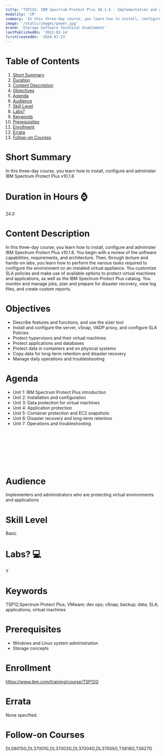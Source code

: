 ```yaml
---
title: 'TSP12G: IBM Spectrum Protect Plus 10.1.6 - Implementation and Administration'
modality: 'CR'
summary: 'In this three-day course, you learn how to install, configure and administer IBM Spectrum Protect Plus v10.1.6'
image: '/static/images/power.jpg'
brand: 'Storage Software Technical Enablement'
lastPublishedOn: '2022-02-14'
firstCreatedOn: '2020-07-23'
---
```

# Table of Contents
1.  [Short Summary](#short-summary)
2.  [Duration](#duration-in-hours-)
3.  [Content Description](#content-description)
4.  [Objectives](#objectives)
5.  [Agenda](#agenda)
6.  [Audience](#audience)
7.  [Skill Level](#skill-level)
8.  [Labs?](#labs-)
9.  [Keywords](#keywords)
10. [Prerequisites](#prerequisites)
11. [Enrollment](#enrollment)
12. [Errata](#errata)
13. [Follow-on Courses](#follow-on-courses)

# Short Summary
In this three-day course, you learn how to install, configure and administer IBM Spectrum Protect Plus v10.1.6

# Duration in Hours ⌚
24.0

# Content Description
In this three-day course, you learn how to install, configure and administer IBM Spectrum Protect Plus v10.1.6. You begin with a review of the software capabilities, requirements, and architecture. Then, through lecture and hands-on labs, you learn how to perform the various tasks required to configure the environment on an installed virtual appliance. You customize SLA policies and make use of available options to protect virtual machines and applications, as well as the IBM Spectrum Protect Plus catalog. You monitor and manage jobs, plan and prepare for disaster recovery, view log files, and create custom reports.



# Objectives
* Describe features and functions, and use the sizer tool
* Install and configure the server, vSnap, VADP proxy, and configure SLA Policies
* Protect hypervisors and their virtual machines
* Protect applications and databases
* Protect data in containers and on physical systems
* Copy data for long-term retention and disaster recovery
* Manage daily operations and troubleshooting


# Agenda
* Unit 1: IBM Spectrum Protect Plus introduction
* Unit 2: Installation and configuration
* Unit 3: Data protection for virtual machines
* Unit 4: Application protection
* Unit 5: Container protection and EC2 snapshots
* Unit 6: Disaster recovery and long-term retention
* Unit 7: Operations and troubleshooting

 

 

 

 



# Audience
Implementers and administrators who are protecting virtual environments and applications



# Skill Level
Basic               

# Labs? 💻
Y

# Keywords
TSP12;Spectrum Protect Plus; VMware; dev ops; vSnap; backup; data; SLA; applications; virtual machines

# Prerequisites
* Windows and Linux system administration
* Storage concepts


# Enrollment
https://www.ibm.com/training/course/TSP12G

# Errata
None specified.

# Follow-on Courses
DL08015G,DL37001G,DL37003G,DL37004G,DL37005G,TS618G,TS627G

